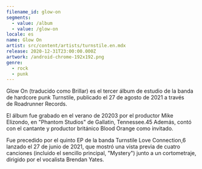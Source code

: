 ```yaml
---
filename_id: glow-on
segments:
  - value: /album
  - value: /glow-on
locale: es
name: Glow On
artist: src/content/artists/turnstile.en.mdx
release: 2020-12-31T23:00:00.000Z
artwork: /android-chrome-192x192.png
genre:
  - rock
  - punk
---
```


Glow On (traducido como Brillar) es el tercer álbum de estudio de la banda de hardcore punk Turnstile, publicado el 27 de agosto de 2021 a través de Roadrunner Records.

El álbum fue grabado en el verano de 20203​ por el productor Mike Elizondo, en "Phantom Studios" de Gallatin, Tennessee.4​5​ Además, contó con el cantante y productor británico Blood Orange como invitado.

Fue precedido por el quinto EP de la banda Turnstile Love Connection,6​ lanzado el 27 de junio de 2021, que mostró una vista previa de cuatro canciones (incluido el sencillo principal, "Mystery") junto a un cortometraje, dirigido por el vocalista Brendan Yates.
